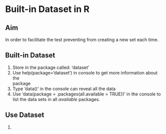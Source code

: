 # Built-in Dataset in R

## Aim

In order to facilitate the test preventing from creating a new set each time.

## Built-in Dataset

1.  Store in the package called: 'dataset'
2.  Use help(package='dataset') in console to get more information about the\
    package
3.  Type 'data()' in the console can reveal all the data
4.  Use 'data(package = .packages(all.available = TRUE))' in the console to\
    list the data sets in all *available* packages.
    
## Use Dataset

1. 
